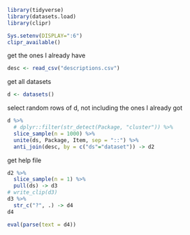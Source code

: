 ```r
library(tidyverse)
library(datasets.load)
library(clipr)
```

```r
Sys.setenv(DISPLAY=":6")
clipr_available()
```


get the ones I already have

```r
desc <- read_csv("descriptions.csv")
```



get all datasets

```r
d <- datasets()
```

select random rows of d, not including the ones I already got

```r
d %>%
  # dplyr::filter(str_detect(Package, "cluster")) %>% 
  slice_sample(n = 1000) %>% 
  unite(ds, Package, Item, sep = "::") %>% 
  anti_join(desc, by = c("ds"="dataset")) -> d2
```



get help file

```r
d2 %>% 
  slice_sample(n = 1) %>% 
  pull(ds) -> d3
# write_clip(d3)
d3 %>% 
  str_c("?", .) -> d4
d4
```

```r
eval(parse(text = d4))
```

